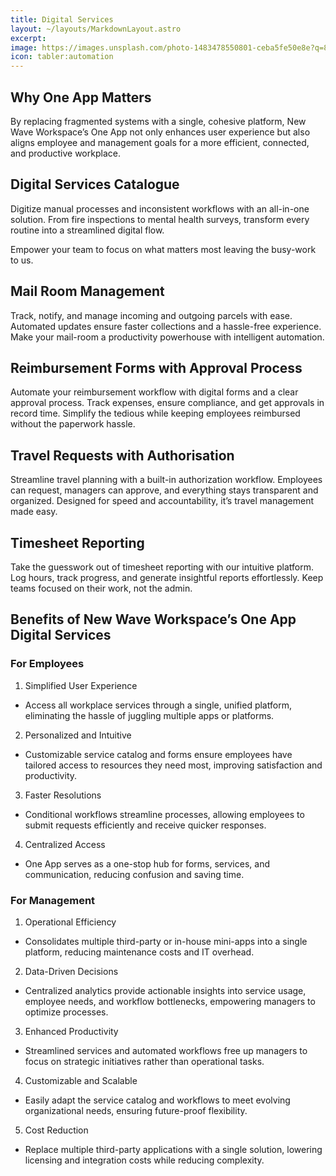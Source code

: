 ```yaml
---
title: Digital Services
layout: ~/layouts/MarkdownLayout.astro
excerpt: 
image: https://images.unsplash.com/photo-1483478550801-ceba5fe50e8e?q=80&w=3540&auto=format&fit=crop&ixlib=rb-4.0.3&ixid=M3wxMjA3fDB8MHxwaG90by1wYWdlfHx8fGVufDB8fHx8fA%3D%3D
icon: tabler:automation
---
```


## Why One App Matters

By replacing fragmented systems with a single, cohesive platform, New Wave Workspace’s One App not only enhances user experience but also aligns employee and management goals for a more efficient, connected, and productive workplace.

## Digital Services Catalogue

Digitize manual processes and inconsistent workflows with an all-in-one solution. From fire inspections to mental health surveys, transform every routine into a streamlined digital flow.

Empower your team to focus on what matters most leaving the busy-work to us.

## Mail Room Management

Track, notify, and manage incoming and outgoing parcels with ease. Automated updates ensure faster collections and a hassle-free experience.
Make your mail-room a productivity powerhouse with intelligent automation.
 
## Reimbursement Forms with Approval Process

Automate your reimbursement workflow with digital forms and a clear approval process. Track expenses, ensure compliance, and get approvals in record time.
Simplify the tedious while keeping employees reimbursed without the paperwork hassle.
 
## Travel Requests with Authorisation

Streamline travel planning with a built-in authorization workflow. Employees can request, managers can approve, and everything stays transparent and organized.
Designed for speed and accountability, it’s travel management made easy.
 
## Timesheet Reporting

Take the guesswork out of timesheet reporting with our intuitive platform. Log hours, track progress, and generate insightful reports effortlessly.
Keep teams focused on their work, not the admin.

## Benefits of New Wave Workspace’s One App Digital Services

### For Employees

1.	Simplified User Experience
   - Access all workplace services through a single, unified platform, eliminating the hassle of juggling multiple apps or platforms.
2.	Personalized and Intuitive
   - Customizable service catalog and forms ensure employees have tailored access to resources they need most, improving satisfaction and productivity.
3.	Faster Resolutions
   - Conditional workflows streamline processes, allowing employees to submit requests efficiently and receive quicker responses.
4.	Centralized Access
   - One App serves as a one-stop hub for forms, services, and communication, reducing confusion and saving time.

### For Management

1.	Operational Efficiency
   - Consolidates multiple third-party or in-house mini-apps into a single platform, reducing maintenance costs and IT overhead.
2.	Data-Driven Decisions
   - Centralized analytics provide actionable insights into service usage, employee needs, and workflow bottlenecks, empowering managers to optimize processes.
3.	Enhanced Productivity
   - Streamlined services and automated workflows free up managers to focus on strategic initiatives rather than operational tasks.
4.	Customizable and Scalable
   - Easily adapt the service catalog and workflows to meet evolving organizational needs, ensuring future-proof flexibility.
5.	Cost Reduction
   - Replace multiple third-party applications with a single solution, lowering licensing and integration costs while reducing complexity.
